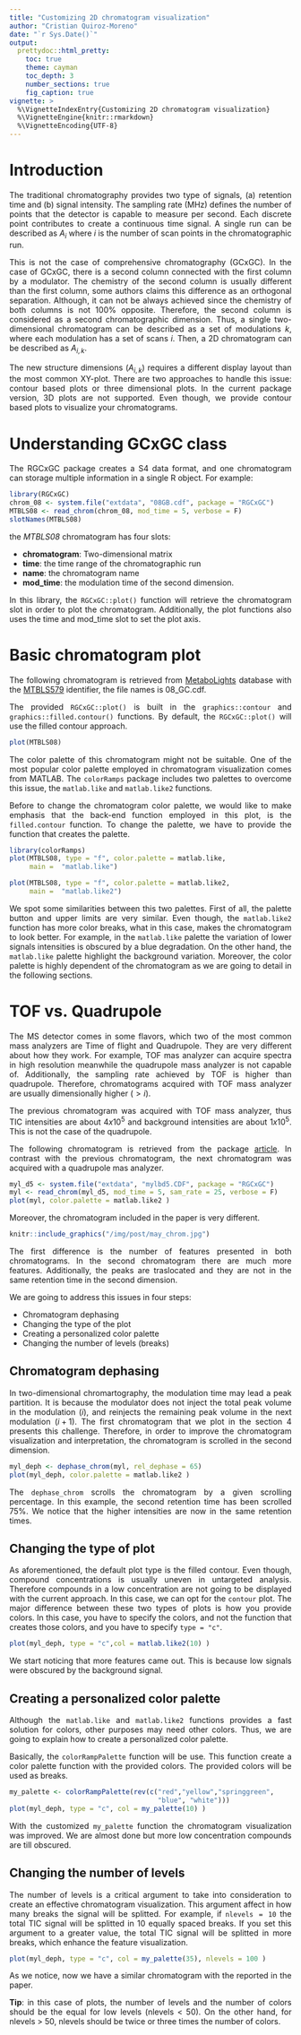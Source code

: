 ```yaml
---
title: "Customizing 2D chromatogram visualization"
author: "Cristian Quiroz-Moreno"
date: "`r Sys.Date()`"
output:
  prettydoc::html_pretty:
    toc: true
    theme: cayman
    toc_depth: 3
    number_sections: true
    fig_caption: true
vignette: >
  %\VignetteIndexEntry{Customizing 2D chromatogram visualization}
  %\VignetteEngine{knitr::rmarkdown}
  %\VignetteEncoding{UTF-8}
---
```



<style>
body {text-align: justify}
</style>


# Introduction
The traditional chromatography provides two type of signals, (a) retention
time and (b) signal intensity. The sampling rate (MHz) defines the number
of points that the detector is capable to measure per second. Each discrete
point contributes to create a continuous time signal. A single run can be
described as $A_{i}$ where $i$ is the number of scan points in the
chromatographic run.

This is not the case of comprehensive chromatography (GCxGC). In the case of
GCxGC, there is a second column connected with the first column
by a modulator. The chemistry of the second column is usually different
than the first column, some authors claims this difference as an
orthogonal separation. 
Although, it can not be always achieved since the chemistry of both columns
is not 100% opposite. Therefore, the second column is considered as a
second chromatographic dimension. Thus, a single two-dimensional chromatogram
can be described as a set of modulations $k$, where each modulation has a
set of scans $i$. Then, a 2D chromatogram can be described as $A_{i,k}$.

The new structure dimensions ($A_{i,k}$) requires a different display
layout than the most common XY-plot. There are two approaches to handle this
issue: contour based plots or three dimensional plots. In the current
package version, 3D plots are not supported. Even though, we provide
contour based plots to visualize your chromatograms.


# Understanding GCxGC class

The RGCxGC package creates a S4 data format, and one chromatogram can
storage multiple information in a single R object. For example:

```r
library(RGCxGC)
chrom_08 <- system.file("extdata", "08GB.cdf", package = "RGCxGC")
MTBLS08 <- read_chrom(chrom_08, mod_time = 5, verbose = F)
slotNames(MTBLS08)
```


the *MTBLS08* chromatogram has four slots:

* **chromatogram**: Two-dimensional matrix
* **time**: the time range of the chromatographic run
* **name**: the chromatogram name
* **mod_time**: the modulation time of the second dimension.

In this library, the `RGCxGC::plot()` function will retrieve the
chromatogram slot in order to plot the chromatogram. Additionally, the plot
functions also uses the time and mod_time slot to set the plot axis.

# Basic chromatogram plot
The following chromatogram is retrieved from
[MetaboLights](https://www.ebi.ac.uk/metabolights/) database with
the [MTBLS579](https://www.ebi.ac.uk/metabolights/MTBLS579)
identifier, the file names is 08_GC.cdf.

The provided `RGCxGC::plot()` is built in the `graphics::contour` and
`graphics::filled.contour()` functions. By default, the `RGCxGC::plot()`
will use the filled contour approach.

```r
plot(MTBLS08)
```

The color palette of this chromatogram might not be suitable. One of 
the most popular color palette employed in chromatogram visualization comes
from MATLAB. The `colorRamps` package includes two palettes to overcome this
issue, the `matlab.like` and `matlab.like2` functions. 

Before to change the chromatogram color palette, we would like to make emphasis
that the back-end function employed in this plot, is the `filled.contour`
function. To change the palette, we have to provide the function that creates
the palette.


```r
library(colorRamps)
plot(MTBLS08, type = "f", color.palette = matlab.like,
     main =  "matlab.like")

plot(MTBLS08, type = "f", color.palette = matlab.like2,
     main =  "matlab.like2")
```


We spot some similarities between this two palettes. First of all, the
palette button and upper limits are very similar. Even though, the
`matlab.like2` function has more color breaks, what in this case,
makes the chromatogram to look better. For example, in the `matlab.like`
palette the variation of lower signals intensities is obscured by a blue
degradation. On the other hand, the `matlab.like` palette highlight the
background variation. Moreover, the color palette
is highly dependent of the chromatogram as we are going to detail in the
following sections.

# TOF vs. Quadrupole
The MS detector comes in some flavors, which two of the most common
mass analyzers are Time of flight and Quadrupole. They are very different about
how they work. For example, TOF mas analyzer can acquire
spectra in high resolution meanwhile the quadrupole mass analyzer is not
capable of. Additionally, the sampling rate achieved by TOF is higher than
quadrupole. Therefore, chromatograms acquired with TOF mass analyzer are
usually dimensionally higher ($> i$). 

The previous chromatogram was acquired with TOF mass analyzer, thus
TIC intensities are about $4x10^5$ and background intensities are
about $1x10^5$. This is not the case of the quadrupole.

The following chromatogram is retrieved from the package
[article](https://doi.org/10.1016/j.microc.2020.104830). In contrast
with the previous chromatogram, the next chromatogram was acquired with
a quadrupole mas analyzer.


```r
myl_d5 <- system.file("extdata", "mylbd5.CDF", package = "RGCxGC")
myl <- read_chrom(myl_d5, mod_time = 5, sam_rate = 25, verbose = F)
plot(myl, color.palette = matlab.like2 )
```

Moreover, the chromatogram included in the paper is very different.

```r
knitr::include_graphics("/img/post/may_chrom.jpg")
```


The first difference is the number of features presented in both
chromatograms. In the second chromatogram there are much more features.
Additionally, the peaks are traslocated and they are not in the same
retention time in the second dimension.

We are going to address this issues in four steps:

- Chromatogram dephasing
- Changing the type of the plot
- Creating a personalized color palette
- Changing the number of levels (breaks)

## Chromatogram dephasing
In two-dimensional chromartography, the modulation time may lead a
peak partition. It is because the modulator does not inject the total
peak volume in the modulation $(i)$, and reinjects the remaining peak volume in the
next modulation $(i+1)$. The first chromatogram that we plot in the section 4
presents this challenge. Therefore, in order to improve the chromatogram
visualization and interpretation, the chromatogram is scrolled in the second
dimension.

```r
myl_deph <- dephase_chrom(myl, rel_dephase = 65)
plot(myl_deph, color.palette = matlab.like2 )
```

The `dephase_chrom` scrolls the chromatogram by a given scrolling percentage.
In this example, the second retention time has been scrolled 75%. We
notice that the higher intensities are now in the same retention times.

## Changing the type of plot
As aforementioned, the default plot type is the filled contour. Even though,
compound concentrations is usually uneven in untargeted analysis. Therefore
compounds in a low concentration are not going to be displayed with the
current approach. In this case, we can opt for the `contour` plot. The
major difference between these two types of plots is how you provide
colors. In this case, you have to specify the colors, and not the function
that creates those colors, and you have to specify `type = "c"`.

```r
plot(myl_deph, type = "c",col = matlab.like2(10) )
```
We start noticing that more features came out. This is because low signals
were obscured by the background signal.

## Creating a personalized color palette
Although the `matlab.like` and `matlab.like2` functions provides a fast
solution for colors, other purposes may need other colors. Thus, 
we are going to explain how to create a personalized color palette.

Basically, the `colorRampPalette` function will be use. This function
create a color palette function with the provided colors. The provided
colors will be used as breaks.


```r
my_palette <- colorRampPalette(rev(c("red","yellow","springgreen",
                                     "blue", "white")))
plot(myl_deph, type = "c", col = my_palette(10) )
```

With the customized `my_palette` function the chromatogram visualization was
improved. We are almost done but more low concentration compounds are till
obscured.

## Changing the number of levels
The number of levels is a critical argument to take into consideration to
create an effective chromatogram visualization. This argument affect in how
many breaks the signal will be splitted. For example, if `nlevels = 10` the
total TIC signal will be splitted in 10 equally spaced breaks. If you
set this argument to a greater value, the total TIC signal will be splitted
in more breaks, which enhance the feature visualization.


```r
plot(myl_deph, type = "c", col = my_palette(35), nlevels = 100 )
```

As we notice, now we have a similar chromatogram with the reported in the
paper.

**Tip**: in this case of plots, the number of levels and the number of colors
should be the equal for low levels (nlevels < 50). On the other hand,
for nlevels > 50, nlevels should be twice or three times the number of colors.
